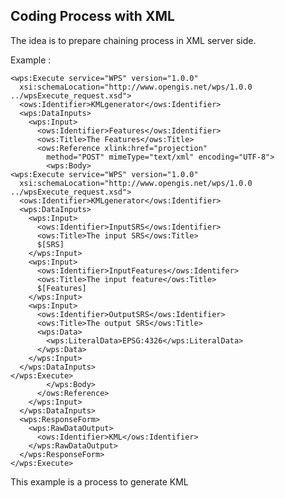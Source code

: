 
== Coding Process with XML ==

The idea is to prepare chaining process in XML server side.

Example :
<pre>
<wps:Execute service="WPS" version="1.0.0"
  xsi:schemaLocation="http://www.opengis.net/wps/1.0.0 ../wpsExecute_request.xsd">
  <ows:Identifier>KMLgenerator</ows:Identifier>
  <wps:DataInputs>
    <wps:Input>
      <ows:Identifier>Features</ows:Identifier>
      <ows:Title>The Features</ows:Title>
      <ows:Reference xlink:href="projection"
        method="POST" mimeType="text/xml" encoding="UTF-8">
        <wps:Body>
<wps:Execute service="WPS" version="1.0.0"
  xsi:schemaLocation="http://www.opengis.net/wps/1.0.0 ../wpsExecute_request.xsd">
  <ows:Identifier>KMLgenerator</ows:Identifier>
  <wps:DataInputs>
    <wps:Input>
      <ows:Identifier>InputSRS</ows:Identifier>
      <ows:Title>The input SRS</ows:Title>
      $[SRS]
    </wps:Input>
    <wps:Input>
      <ows:Identifier>InputFeatures</ows:Identifer>
      <ows:Title>The input feature</ows:Title>
      $[Features]
    </wps:Input>
    <wps:Input>
      <ows:Identifier>OutputSRS</ows:Identifier>
      <ows:Title>The output SRS</ows:Title>
      <wps:Data>
        <wps:LiteralData>EPSG:4326</wps:LiteralData>
      </wps:Data>
    </wps:Input>
  </wps:DataInputs>
</wps:Execute>
        </wps:Body>
      </ows:Reference>
    </wps:Input>
  </wps:DataInputs>
  <wps:ResponseForm>
    <wps:RawDataOutput>
      <ows:Identifier>KML</ows:Identifier>
    </wps:RawDataOutput>
  </wps:ResponseForm>
</wps:Execute>
</pre>

This example is a process to generate KML



{{TracNotice|{{PAGENAME}}}}
